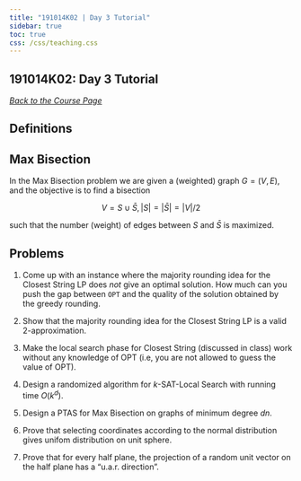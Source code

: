 ```yaml
---
title: "191014K02 | Day 3 Tutorial"
sidebar: true
toc: true
css: /css/teaching.css
---
```




:::{.column-body-outset}

## 191014K02: Day 3 Tutorial

_[Back to the Course Page](../)_

## Definitions

:::{.callout-note}
# Max Bisection

In the Max Bisection problem we are given a (weighted) graph $G=(V, E)$, and the objective is to find a bisection 

$$V=S \cup \bar{S},|S|=|\bar{S}|=|V| / 2$$ 

such that the number (weight) of edges between $S$ and $\bar{S}$ is maximized.
:::

## Problems

1. Come up with an instance where the majority rounding idea for the Closest String LP does _not_ give an optimal solution. How much can you push the gap between `OPT` and the quality of the solution obtained by the greedy rounding.

2. Show that the majority rounding idea for the Closest String LP is a valid $2$-approximation.

3. Make the local search phase for Closest String (discussed in class) work without any knowledge of OPT (i.e, you are not allowed to guess the value of OPT).

4. Design a randomized algorithm for $k$-SAT-Local Search with running time $O(k^d)$.

5. Design a PTAS for Max Bisection on graphs of minimum degree $dn$.

6. Prove that selecting coordinates according to the normal distribution gives unifom distribution on unit sphere.

7. Prove that for every half plane, the projection of a random unit vector on the half plane has a "u.a.r. direction".

:::